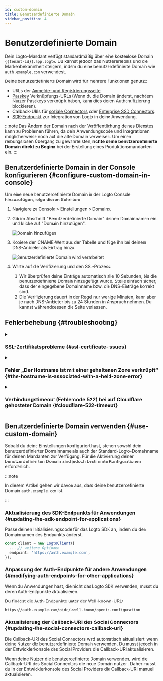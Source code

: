 ```yaml
---
id: custom-domain
title: Benutzerdefinierte Domain
sidebar_position: 4
---
```


# Benutzerdefinierte Domain

Dein Logto-Mandant verfügt standardmäßig über eine kostenlose Domain `{{tenant-id}}.app.logto`. Du kannst jedoch das Nutzererlebnis und die Markenbekanntheit steigern, indem du eine benutzerdefinierte Domain wie `auth.example.com` verwendest.

Deine benutzerdefinierte Domain wird für mehrere Funktionen genutzt:

- URLs der [Anmelde- und Registrierungsseite](/end-user-flows/sign-up-and-sign-in)
- [Passkey](/end-user-flows/mfa/webauthn) Verknüpfungs-URLs (Wenn du die Domain änderst, nachdem Nutzer Passkeys verknüpft haben, kann dies deren Authentifizierung blockieren).
- Callback-URIs für [soziale Connectors](/connectors/social-connectors) oder [Enterprise SSO Connectors](/connectors/enterprise-connectors).
- [SDK-Endpunkt](/integrate-logto/application-data-structure#openid-provider-configuration-endpoint) zur Integration von Logto in deine Anwendung.

:::note
Das Ändern der Domain nach der Veröffentlichung deines Dienstes kann zu Problemen führen, da dein Anwendungscode und Integrationen möglicherweise noch auf die alte Domain verweisen. Um einen reibungslosen Übergang zu gewährleisten, **richte deine benutzerdefinierte Domain direkt zu Beginn** bei der Erstellung eines Produktionsmandanten ein.
:::

## Benutzerdefinierte Domain in der Console konfigurieren \{#configure-custom-domain-in-console}

Um eine neue benutzerdefinierte Domain in der Logto Console hinzuzufügen, folge diesen Schritten:

1. Navigiere zu <CloudLink to="/tenant-settings/domains">Console > Einstellungen > Domains</CloudLink>.
2. Gib im Abschnitt "Benutzerdefinierte Domain" deinen Domainnamen ein und klicke auf "Domain hinzufügen".

   <img src="/img/assets/custom-domain-section.jpeg" alt="Domain hinzufügen" />

3. Kopiere den CNAME-Wert aus der Tabelle und füge ihn bei deinem DNS-Anbieter als Eintrag hinzu.

   <img
     src="/img/assets/custom-domain-processing.jpeg"
     alt="Benutzerdefinierte Domain wird verarbeitet"
   />

4. Warte auf die Verifizierung und den SSL-Prozess.
   1. Wir überprüfen deine Einträge automatisch alle 10 Sekunden, bis die benutzerdefinierte Domain hinzugefügt wurde. Stelle einfach sicher, dass der eingegebene Domainname bzw. die DNS-Einträge korrekt sind.
   2. Die Verifizierung dauert in der Regel nur wenige Minuten, kann aber je nach DNS-Anbieter bis zu 24 Stunden in Anspruch nehmen. Du kannst währenddessen die Seite verlassen.

## Fehlerbehebung \{#troubleshooting}

<details>
<summary>

### SSL-Zertifikatsprobleme \{#ssl-certificate-issues}

</summary>

Wenn du beim Einrichten deiner benutzerdefinierten Domain auf SSL-Zertifikatsprobleme stößt, kann dies an CAA-Einträgen in deiner DNS-Konfiguration liegen. CAA-Einträge legen fest, welche Zertifizierungsstellen (CAs) berechtigt sind, Zertifikate für deine Domain auszustellen. Wenn du CAA-Einträge verwendest, musst du sowohl "letsencrypt.org" als auch "pki.goog" autorisieren, damit Logto SSL-Zertifikate ausstellen kann.

Um SSL-Zertifikatsprobleme im Zusammenhang mit CAA-Einträgen zu beheben, siehe die [Cloudflare-Dokumentation](https://developers.cloudflare.com/ssl/edge-certificates/caa-records/) zu CAA-Einträgen.

</details>

<details>
<summary>

### Fehler „Der Hostname ist mit einer gehaltenen Zone verknüpft“ \{#the-hostname-is-associated-with-a-held-zone-error}

</summary>

Wenn du beim Hinzufügen einer benutzerdefinierten Domain die Fehlermeldung „Der Hostname ist mit einer gehaltenen Zone verknüpft, bitte kontaktiere den Eigentümer, um die Sperre aufzuheben“ erhältst, bedeutet das, dass die Domain bereits in einer Cloudflare-Zone ist und auf den Status „Zone Hold“ gesetzt wurde. Weitere Informationen findest du in dieser [Cloudflare-Dokumentation](https://developers.cloudflare.com/fundamentals/setup/account/account-security/zone-holds/).

Um dieses Problem zu beheben, musst du die Zonensperre aufheben. Folge dem obigen Link für Anweisungen, wie du die Zonensperre in Cloudflare aufhebst.

</details>

<details>
<summary>

### Verbindungstimeout (Fehlercode 522) bei auf Cloudflare gehosteter Domain \{#cloudflare-522-timeout}

</summary>

Wenn deine Domain bei Cloudflare gehostet wird, deaktiviere den Cloudflare-Proxy für den CNAME-Eintrag.

</details>

## Benutzerdefinierte Domain verwenden \{#use-custom-domain}

Sobald du deine Einstellungen konfiguriert hast, stehen sowohl dein benutzerdefinierter Domainname als auch der Standard-Logto-Domainname für deinen Mandanten zur Verfügung. Für die Aktivierung deiner benutzerdefinierten Domain sind jedoch bestimmte Konfigurationen erforderlich.

:::note

In diesem Artikel gehen wir davon aus, dass deine benutzerdefinierte Domain `auth.example.com` ist.

:::

### Aktualisierung des SDK-Endpunkts für Anwendungen \{#updating-the-sdk-endpoint-for-applications}

Passe deinen Initialisierungscode für das Logto SDK an, indem du den Domainnamen des Endpunkts änderst.

```typescript
const client = new LogtoClient({
  ...,// weitere Optionen
  endpoint: 'https://auth.example.com',
});
```

### Anpassung der Auth-Endpunkte für andere Anwendungen \{#modifying-auth-endpoints-for-other-applications}

Wenn du Anwendungen hast, die nicht das Logto SDK verwenden, musst du deren Auth-Endpunkte aktualisieren.

Du findest die Auth-Endpunkte unter der Well-known-URL:

```
https://auth.example.com/oidc/.well-known/openid-configuration
```

### Aktualisierung der Callback-URI des Social Connectors \{#updating-the-social-connectors-callback-uri}

Die Callback-URI des Social Connectors wird automatisch aktualisiert, wenn deine Nutzer die benutzerdefinierte Domain verwenden. Du musst jedoch in der Entwicklerkonsole des Social Providers die Callback-URI aktualisieren.

Wenn deine Nutzer die benutzerdefinierte Domain verwenden, wird die Callback-URI des Social Connectors die neue Domain nutzen. Daher musst du in der Entwicklerkonsole des Social Providers die Callback-URI manuell aktualisieren.
